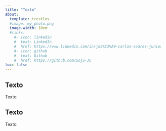 ```yaml
---
title: "Texto"
about:
  template: trestles
  #image: my_photo.png
  image-width: 10em
  #links:
    #- icon: linkedin
    #  text: LinkedIn
    #  href: https://www.linkedin.com/in/jos%C3%A9-carlos-soares-junior-2375a714b/
    #- icon: github
    #  text: Github
    #  href: https://github.com/Soju-JC
toc: false
---
```


## Texto

Texto

## Texto

Texto











<!-- ---
format:
  html:
    search: false
    smooth-scroll: true
    fig-responsive: true
    highlight-style: dracula
    css: styles.css
    toc: false
    back-to-top-navigation: false
---

```{=html}
<head>
	<title>About Me</title>
	<style type="text/css">
		img {
			display: block;
			margin: 0 auto;
			width: 200px;
			height: 200px;
			object-fit: cover;
			border-radius: 50%;
		}
        
	</style>
</head>
<body>
	<img src="img\my_photo.png"><br><br>
	Olá! meu nome é José Carlos Soares Junior.<br><br>

	Como estudante de graduação em Estatística na Universidade Federal do Espírito Santo, adquiri uma vasta experiência em manipulação, interpretação e modelagem de vários tipos de dados, incluindo dados de saúde pública para populações maternas no Brasil. Em particular, trabalhei com dados de séries temporais, construindo uma base teórica e prática sólida em análise de séries temporais.<br><br>

Sou uma pessoa naturalmente curiosa, sempre buscando entender como as coisas funcionam e como podem ser melhoradas. Adoro desafios e abordo a resolução de problemas com paciência e persistência. Apesar de ser introvertido, sinto-me à vontade para comunicar e colaborar com outras pessoas para alcançar objetivos comuns.<br><br>

No meu tempo livre, gosto de me dedicar aos meus passatempos de assistir anime e ler mangá. Tenho uma sólida experiência em linguagem de programação R e estou constantemente melhorando minhas habilidades em Python.<br><br>

No geral, sou uma pessoa detalhista com paixão pela análise de dados, com habilidades de coleta, manipulação, modelagem e interpretação de conjuntos de dados. Estou sempre procurando maneiras de aprimorar minhas habilidades como profissional e como pessoa.
</body>
``` -->